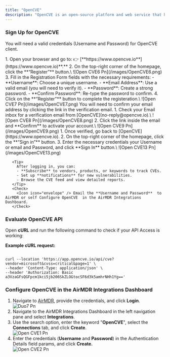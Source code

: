 ```yaml
---
title: "OpenCVE"
description: "OpenCVE is an open-source platform and web service that helps users track and monitor CVEs (Common Vulnerabilities and Exposures) in real time."
---
```


### Sign Up for OpenCVE

You will need a valid credentials (Username and Password) for OpenCVE client.

<Steps>
  <Step title="Register to OpenCVE Platform">
    1. Open your browser and go to: 👉 [**https://www.opencve.io**](https://www.opencve.io)**.**
    2. On the top-right corner of the homepage, click the **“Register”** button.\
       ![Open CVE6 Pn](/images/OpenCVE6.png)
    3. Fill in the Registration Form fields with the necessary requirements:
       - **Username**: Choose a unique username.
       - **Email Address**: Use a valid email (you will need to verify it).
       - **Password**: Create a strong password.
       - **Confirm Password**: Re-type the password to confirm.
    4. Click on the **“Register”** button to complete the registeration.\
       ![Open CVE7 Pn](/images/OpenCVE7.png)
  </Step>
  <Step title="Verify Email" stepNumber="2">
    <Info>
      You will need to confirm your email address by clicking the link in the verification email.
    </Info>
    1. Check your Email inbox for a verification email from [OpenCVE](no-reply@opencve.io).\
       ![Open CVE8 Pn](/images/OpenCVE8.png)
    2. Click the link inside the email and **Confirm** to activate your account.\
       ![Open CVE9 Pn](/images/OpenCVE9.png)
  </Step>
  <Step title="Validate your New account Log In">
    1. Once verified, go back to [OpenCVE](https://www.opencve.io).
    2. On the top-right corner of the homepage, click the **“Sign in”** button.
    3. Enter the necessary credentials your Username or email and Password, and click **Sign In** button.\
       ![Open CVE13 Pn](/images/OpenCVE13.png)

       <Tip>
         After logging in, you can:
         - **Subscribe** to vendors, products, or keywords to track CVEs.
         - Set up **notifications** for new vulnerabilities.
         - Browse the CVE feed and view detailed reports.
       </Tip>
       <Check>
         <Icon icon="envelope" /> Email the **Username and Password**  to AirMDR or self Configure OpenCVE  in the AirMDR Integrations Dashboard.
       </Check>
  </Step>
</Steps>

### Evaluate OpenCVE API

Open **cURL** and run the following command to check if your API Access is working:

**Example cURL request:**

```

curl --location 'https://app.opencve.io/api/cve?vendor=microsoft&cvss=critical&page=1' \
--header 'Content-Type: application/json' \
--header 'Authorization: Basic a3VzaGFsQGFpcm1kci5jb206SkZLOGtocSF6d3k5amhrNHh1Yg=='
```

### Configure OpenCVE in the AirMDR Integrations Dashboard

1. Navigate to [AirMDR](https://app.airmdr.com/auth/login), provide the credentials, and click **Login**.\
   ![Duo7 Pn](/images/Duo7.png)
2. Navigate to the AirMDR Integrations Dashboard in the left navigation pane and select **Integrations**.
3. Use the search option, enter the keyword "**OpenCVE**", select the **Connections** tab, and click **Create**.\
   ![Open CVE1 Pn](/images/OpenCVE1.png)
4. Enter the credentials (**Username** and **Password**) in the Authentication Details field params, and click **Create.**\
   ![Open CVE2 Pn](/images/OpenCVE2.png)